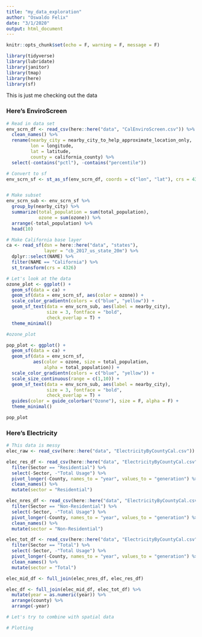 ```yaml
---
title: "my_data_exploration"
author: "Oswaldo Felix"
date: "3/1/2020"
output: html_document
---
```


```r
knitr::opts_chunk$set(echo = F, warning = F, message = F)

library(tidyverse)
library(lubridate)
library(janitor)
library(tmap)
library(here)
library(sf)
```

This is just me checking out the data

### Here's EnviroScreen
```r
# Read in data set
env_scrn_df <- read_csv(here::here("data", "CalEnviroScreen.csv")) %>% 
  clean_names() %>% 
  rename(nearby_city = nearby_city_to_help_approximate_location_only,
         lon = longitude,
         lat = latitude,
         county = california_county) %>% 
  select(-contains("pctl"), -contains("percentile"))

# Convert to sf
env_scrn_sf <- st_as_sf(env_scrn_df, coords = c("lon", "lat"), crs = 4326)


# Make subset
env_scrn_sub <- env_scrn_sf %>%
  group_by(nearby_city) %>% 
  summarize(total_population = sum(total_population),
            ozone = sum(ozone)) %>% 
  arrange(-total_population) %>% 
  head(10)

# Make California base layer
ca <- read_sf(dsn = here::here("data", "states"),
              layer = "cb_2017_us_state_20m") %>% 
  dplyr::select(NAME) %>% 
  filter(NAME == "California") %>% 
  st_transform(crs = 4326)

# Let's look at the data
ozone_plot <- ggplot() +
  geom_sf(data = ca) +
  geom_sf(data = env_scrn_sf, aes(color = ozone)) +
  scale_color_gradientn(colors = c("blue", "yellow")) +
  geom_sf_text(data = env_scrn_sub, aes(label = nearby_city),
               size = 3, fontface = "bold", 
               check_overlap = T) +
  theme_minimal()

#ozone_plot

pop_plot <- ggplot() +
  geom_sf(data = ca) +
  geom_sf(data = env_scrn_sf, 
          aes(color = ozone, size = total_population, 
              alpha = total_population)) +
  scale_color_gradientn(colors = c("blue", "yellow")) +
  scale_size_continuous(range = c(1,10)) +
  geom_sf_text(data = env_scrn_sub, aes(label = nearby_city),
               size = 3, fontface = "bold", 
               check_overlap = T) +
  guides(color = guide_colorbar("Ozone"), size = F, alpha = F) +
  theme_minimal()

pop_plot
```

### Here's Electricity
```r
# This data is messy
elec_raw <- read_csv(here::here("data", "ElectricityByCountyCal.csv"))

elec_res_df <- read_csv(here::here("data", "ElectricityByCountyCal.csv")) %>%
  filter(Sector == "Residential") %>% 
  select(-Sector, -"Total Usage") %>% 
  pivot_longer(-County, names_to = "year", values_to = "generation") %>% 
  clean_names() %>% 
  mutate(sector = "Residential")

elec_nres_df <- read_csv(here::here("data", "ElectricityByCountyCal.csv")) %>%
  filter(Sector == "Non-Residential") %>% 
  select(-Sector, -"Total Usage") %>% 
  pivot_longer(-County, names_to = "year", values_to = "generation") %>% 
  clean_names() %>% 
  mutate(sector = "Non-Residential")

elec_tot_df <- read_csv(here::here("data", "ElectricityByCountyCal.csv")) %>%
  filter(Sector == "Total") %>% 
  select(-Sector, -"Total Usage") %>% 
  pivot_longer(-County, names_to = "year", values_to = "generation") %>% 
  clean_names() %>% 
  mutate(sector = "Total")

elec_mid_df <- full_join(elec_nres_df, elec_res_df)

elec_df <- full_join(elec_mid_df, elec_tot_df) %>%
  mutate(year = as.numeric(year)) %>% 
  arrange(county) %>% 
  arrange(-year)

# Let's try to combine with spatial data


```

```r
# Plotting



```
 
